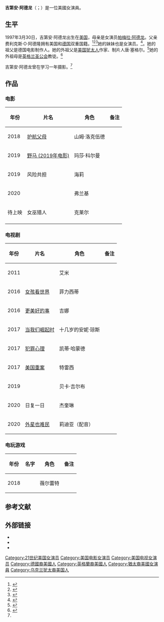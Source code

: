 {{藝人
| 图片     = Gideon Adlon at SXSW Red Carpet premiere of BLOCKERS (39852909235) (cropped2).jpg
| 图片简介 = 吉第安·阿德龙，2018年
| 姓名     = 吉第安·阿德龙
| 类型     = 女演员
| 原名     = 
| 英文名   = {{lang|en|Gideon Adlon}}
| 綽號     = 
| 国籍     = {{USA}}<br>{{DEU}}
| 出生日期 = {{birth date and age|1997|03|30}}
| 出生地点 = 美国
| 逝世日期 = <!--  {{death date and age|}}  -->
| 逝世地点 = 
| 职业     = 演员
| 语言     = 英语
| 母校     = 
| 宗教信仰 = 
| 配偶     = <!--  {{marriage|姓名||}}  -->
| 儿女     = 
| 父母     = 帕梅拉·阿德龙
| 活跃年代 = 2011年至今
| 代表作   = 
| 经纪公司 = 
| 奖项     =  <!--  {{Awards|award= |year= |title= }} -->
| 网站     = <!-- {{URL|www.example.com}} -->
| IMDb     = 
}}
'''吉第安·阿德龙'''（{{lang-en|Gideon Adlon}}；{{bd|1997年|3月30日|||catIdx=Gideon Adlon}}）是一位美國女演員。

==生平==
1997年3月30日，吉第安·阿德龙出生在[[美国|美国]]，母亲是女演员[[帕梅拉·阿德龙|帕梅拉·阿德龙]]。父亲费利克斯·O·阿德隆拥有美国和[[德国|德国]]双重国籍。<ref>{{Cite web|url=https://dujour.com/news/gideon-adlon-blockers-travel-guide-los-angeles/|title=Gideon Adlon's Guide to Los Angeles|journal=Du Jour|first=Samuel|last=Anderson|accessdate=2021-02-01|archive-date=2018-06-07|archive-url=https://web.archive.org/web/20180607002349/http://dujour.com/news/gideon-adlon-blockers-travel-guide-los-angeles/|dead-url=no}}</ref><ref>{{Cite web|url=https://www.tvovermind.com/gideon-adlon/|title=10 Things You Didn’t Know About Gideon Adlon|journal=TVOvermind|first=Liz|last=Flynn|accessdate=2021-02-01|archive-date=2020-08-03|archive-url=https://web.archive.org/web/20200803151039/https://www.tvovermind.com/gideon-adlon/|dead-url=no}}</ref><ref name="thecut">{{cite web|last1=Silman|first1=Anna|title=Pamela Adlon's Daughter Gideon Is Ready for Anything|url=https://www.thecut.com/2018/04/pamela-adlons-daughter-gideon-is-ready-for-anything.html|publisher=New York|accessdate=2021-02-01|date=2018-04-06|archive-date=2020-11-09|archive-url=https://web.archive.org/web/20201109031142/https://www.thecut.com/2018/04/pamela-adlons-daughter-gideon-is-ready-for-anything.html|dead-url=no}}</ref>她的妹妹{{Link-en|敖德萨·阿德隆|Odessa A'zion}}也是女演员。<ref>{{cite web|last1=Friedlander|first1=Whitney|title=Pamela Adlon makes perfect roast chicken. But she’s not trying to be a jerk about it|url=https://www.latimes.com/entertainment-arts/tv/story/2020-03-04/pamela-adlon-better-things-fx-cooking|publisher=[[New_York_(magazine)|New York]]|accessdate=September 17, 2020|date=March 4, 2020|archive-date=2021-02-16|archive-url=https://web.archive.org/web/20210216181644/https://www.latimes.com/entertainment-arts/tv/story/2020-03-04/pamela-adlon-better-things-fx-cooking|dead-url=no}}</ref>。她的祖父{{Link-en|柏西·艾德隆|Percy Adlon}}是德国电影制作人。她的外祖父是[[美国犹太人|美国犹太人]]作家、制片人唐·塞格尔。<ref>{{cite web|title=Gideon Adlon chats about her first major role in Blockers|url=https://www.tribute.ca/news/gideon-adlon-chats-about-her-first-major-role-in-blockers/2018/07/05/|publisher=Tribute|accessdate=2021-02-01|date=2018-07-05|archive-date=2021-02-06|archive-url=https://web.archive.org/web/20210206004146/https://www.tribute.ca/news/gideon-adlon-chats-about-her-first-major-role-in-blockers/2018/07/05/|dead-url=no}}</ref>她的外祖母是[[英格兰|英格兰]][[圣公会|圣公会]]教徒。<ref>{{Cite web|url=https://jewishjournal.com/culture/arts/311181/art-reflects-life-in-pamela-adlons-better-things/|title=Pamela Adlon Wants You to Know ‘Better Things’ is Scripted|accessdate=2021-02-01|date=2020-02-27|website=Jewish Journal|archive-date=2020-11-29|archive-url=https://web.archive.org/web/20201129031717/https://jewishjournal.com/culture/arts/311181/art-reflects-life-in-pamela-adlons-better-things/|dead-url=no}}</ref>

吉第安·阿德龙曾在{{Link-en|芝加哥哥伦比亚学院|Columbia College Chicago}}学习一年摄影。<ref name="thecut"/>

==作品==
===电影===
{| class="wikitable"
|-
! 年份 !! 片名 !! 角色 !! 备注
|-
| 2018
| [[圍雞總動員|护航父母]]
| 山姆·洛克伍德
|
|-
| 2019
| [[野马_(2019年电影)|野马 (2019年电影)]]
| 玛莎·科尔曼
|
|-
| 2019
| 风险共担
| 海莉
|
|-
| 2020
| {{Link-en|魔女游戏 (美国电影)|The Craft: Legacy}}
| 弗兰基 
|
|-
| 待上映
| 女巫猎人
| 克莱尔
| 
|-
|}

===电视剧===
{| class="wikitable"
|-
! 年份 !! 片名 !! 角色 !! 备注
|-
| 2011
| {{Link-en|路易不容易|Louie (American TV series)}}
| 艾米
| 
|-
| 2016
| [[女孩看世界|女孩看世界]]
| 菲力西蒂
| 
|-
| 2016
| [[更美好的事|更美好的事]]
| 吉娜
| 
|-
| 2017
| [[当我们崛起时|当我们崛起时]]
| 十几岁的安妮·琼斯
| 
|-
| 2017
| [[犯罪心理_(电视剧)|犯罪心理]]
| 凯蒂·哈蒙德
| 
|-
| 2017
| [[美式懸罪|美国重案]]
| 特雷西
| 
|-
| 2019
| {{Link-en|新社会|The Society (TV series)}}
| 贝卡·吉尔布
| 
|-
| 2020
| 日复一日
| 杰奎琳
| 
|-
| 2020
| [[外星也难民|外星也难民]]
| 莉迪亚（配音）
| 
|}

===电玩游戏===
{| class="wikitable"
|-
! 年份 !! 名字 !! 角色 !! 备注
|-
| 2018
| {{Link-en|行尸走肉：最终季|The Walking Dead: The Final Season}}
| 薇尔蕾特
|
|}

==参考文献==
{{reflist}}

==外部链接==
*{{Douban people|1333777}}
*{{IMDb name|4594069}}
*{{Instagram|gideonadlon}}

{{Authority control}}
[[Category:21世纪美国女演员|Category:21世纪美国女演员]]
[[Category:美国电影女演员|Category:美国电影女演员]]
[[Category:美国电视女演员|Category:美国电视女演员]]
[[Category:德國裔美國人|Category:德國裔美國人]]
[[Category:英格蘭裔美國人|Category:英格蘭裔美國人]]
[[Category:猶太裔美國女演員|Category:猶太裔美國女演員]]
[[Category:乌克兰犹太裔美国人|Category:乌克兰犹太裔美国人]]
{{DEFAULTSORT:Adlon, Gideon}}